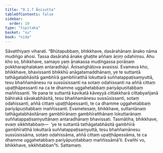 ```yaml
---
title: "9.1.7 Āṇisutta"
tableOfContents: false
sidebar:
  order: 10
type: "tipitaka"
basket: "su"
book: "nida"
---
```



<DynamicBreadcrumb />

<Division number="229" book="nida">

<Paragraph number="1227" book="nida">
Sāvatthiyaṃ viharati. “Bhūtapubbaṃ, bhikkhave, dasārahānaṃ ānako nāma mudiṅgo ahosi. Tassa dasārahā ānake ghaṭite aññaṃ āṇiṃ odahiṃsu. Ahu kho so, bhikkhave, samayo yaṃ ānakassa mudiṅgassa porāṇaṃ pokkharaphalakaṃ antaradhāyi. Āṇisaṅghāṭova avasissi. Evameva kho, bhikkhave, bhavissanti bhikkhū anāgatamaddhānaṃ, ye te suttantā tathāgatabhāsitā gambhīrā gambhīratthā lokuttarā suññatappaṭisaṃyuttā, tesu bhaññamānesu na sussūsissanti na sotaṃ odahissanti na aññā cittaṃ upaṭṭhāpessanti na ca te dhamme uggahetabbaṃ pariyāpuṇitabbaṃ maññissanti.
</Paragraph>

<Paragraph number="1228" book="nida">
Ye pana te suttantā kavikatā kāveyyā cittakkharā cittabyañjanā bāhirakā sāvakabhāsitā, tesu bhaññamānesu sussūsissanti, sotaṃ odahissanti, aññā cittaṃ upaṭṭhāpessanti, te ca dhamme uggahetabbaṃ pariyāpuṇitabbaṃ maññissanti. Evametesaṃ, bhikkhave, suttantānaṃ tathāgatabhāsitānaṃ gambhīrānaṃ gambhīratthānaṃ lokuttarānaṃ suññatappaṭisaṃyuttānaṃ antaradhānaṃ bhavissati. Tasmātiha, bhikkhave, evaṃ sikkhitabbaṃ—  ‘ye te suttantā tathāgatabhāsitā gambhīrā gambhīratthā lokuttarā suññatappaṭisaṃyuttā, tesu bhaññamānesu sussūsissāma, sotaṃ odahissāma, aññā cittaṃ upaṭṭhāpessāma, te ca dhamme uggahetabbaṃ pariyāpuṇitabbaṃ maññissāmā’ti. Evañhi vo, bhikkhave, sikkhitabban”ti.

</Paragraph>
</Division>

<Paragraph number="1229" type="center" book="nida">
Sattamaṃ.
</Paragraph>